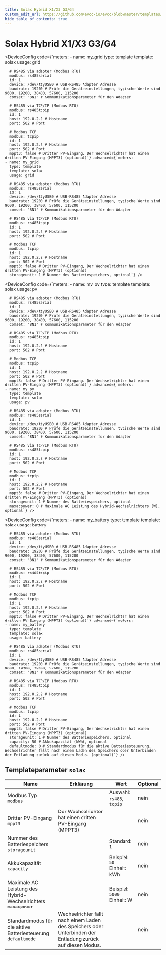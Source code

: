 ```yaml
---
title: Solax Hybrid X1/X3 G3/G4
custom_edit_url: https://github.com/evcc-io/evcc/blob/master/templates/definition/meter/solax.yaml
hide_table_of_contents: true
---
```



# Solax Hybrid X1/X3 G3/G4

<div className="device-detail-container">
  <div className="device-detail-content">
    <DeviceFeatures features="battery-control" />

<Tabs>
<TabItem value="grid" label="Netz" default>

<DeviceConfig code={`meters:
    - name: my_grid
      type: template
      template: solax
      usage: grid
      
      # RS485 via adapter (Modbus RTU)
      modbus: rs485serial
      id: 1
      device: /dev/ttyUSB0 # USB-RS485 Adapter Adresse
      baudrate: 19200 # Prüfe die Geräteeinstellungen, typische Werte sind 9600, 19200, 38400, 57600, 115200
      comset: "8N1" # Kommunikationsparameter für den Adapter
      
      # RS485 via TCP/IP (Modbus RTU)
      modbus: rs485tcpip
      id: 1
      host: 192.0.2.2 # Hostname
      port: 502 # Port
      
      # Modbus TCP
      modbus: tcpip
      id: 1
      host: 192.0.2.2 # Hostname
      port: 502 # Port
      mppt3: false # Dritter PV-Eingang, Der Wechselrichter hat einen dritten PV-Eingang (MPPT3) (optional)`} advanced={`meters:
    - name: my_grid
      type: template
      template: solax
      usage: grid
      
      # RS485 via adapter (Modbus RTU)
      modbus: rs485serial
      id: 1
      device: /dev/ttyUSB0 # USB-RS485 Adapter Adresse
      baudrate: 19200 # Prüfe die Geräteeinstellungen, typische Werte sind 9600, 19200, 38400, 57600, 115200
      comset: "8N1" # Kommunikationsparameter für den Adapter
      
      # RS485 via TCP/IP (Modbus RTU)
      modbus: rs485tcpip
      id: 1
      host: 192.0.2.2 # Hostname
      port: 502 # Port
      
      # Modbus TCP
      modbus: tcpip
      id: 1
      host: 192.0.2.2 # Hostname
      port: 502 # Port
      mppt3: false # Dritter PV-Eingang, Der Wechselrichter hat einen dritten PV-Eingang (MPPT3) (optional)
      storageunit: 1 # Nummer des Batteriespeichers, optional`} />

</TabItem>
<TabItem value="pv" label="PV">

<DeviceConfig code={`meters:
    - name: my_pv
      type: template
      template: solax
      usage: pv
      
      # RS485 via adapter (Modbus RTU)
      modbus: rs485serial
      id: 1
      device: /dev/ttyUSB0 # USB-RS485 Adapter Adresse
      baudrate: 19200 # Prüfe die Geräteeinstellungen, typische Werte sind 9600, 19200, 38400, 57600, 115200
      comset: "8N1" # Kommunikationsparameter für den Adapter
      
      # RS485 via TCP/IP (Modbus RTU)
      modbus: rs485tcpip
      id: 1
      host: 192.0.2.2 # Hostname
      port: 502 # Port
      
      # Modbus TCP
      modbus: tcpip
      id: 1
      host: 192.0.2.2 # Hostname
      port: 502 # Port
      mppt3: false # Dritter PV-Eingang, Der Wechselrichter hat einen dritten PV-Eingang (MPPT3) (optional)`} advanced={`meters:
    - name: my_pv
      type: template
      template: solax
      usage: pv
      
      # RS485 via adapter (Modbus RTU)
      modbus: rs485serial
      id: 1
      device: /dev/ttyUSB0 # USB-RS485 Adapter Adresse
      baudrate: 19200 # Prüfe die Geräteeinstellungen, typische Werte sind 9600, 19200, 38400, 57600, 115200
      comset: "8N1" # Kommunikationsparameter für den Adapter
      
      # RS485 via TCP/IP (Modbus RTU)
      modbus: rs485tcpip
      id: 1
      host: 192.0.2.2 # Hostname
      port: 502 # Port
      
      # Modbus TCP
      modbus: tcpip
      id: 1
      host: 192.0.2.2 # Hostname
      port: 502 # Port
      mppt3: false # Dritter PV-Eingang, Der Wechselrichter hat einen dritten PV-Eingang (MPPT3) (optional)
      storageunit: 1 # Nummer des Batteriespeichers, optional
      maxacpower: 0 # Maximale AC Leistung des Hybrid-Wechselrichters (W), optional`} />

</TabItem>
<TabItem value="battery" label="Batterie">

<DeviceConfig code={`meters:
    - name: my_battery
      type: template
      template: solax
      usage: battery
      
      # RS485 via adapter (Modbus RTU)
      modbus: rs485serial
      id: 1
      device: /dev/ttyUSB0 # USB-RS485 Adapter Adresse
      baudrate: 19200 # Prüfe die Geräteeinstellungen, typische Werte sind 9600, 19200, 38400, 57600, 115200
      comset: "8N1" # Kommunikationsparameter für den Adapter
      
      # RS485 via TCP/IP (Modbus RTU)
      modbus: rs485tcpip
      id: 1
      host: 192.0.2.2 # Hostname
      port: 502 # Port
      
      # Modbus TCP
      modbus: tcpip
      id: 1
      host: 192.0.2.2 # Hostname
      port: 502 # Port
      mppt3: false # Dritter PV-Eingang, Der Wechselrichter hat einen dritten PV-Eingang (MPPT3) (optional)`} advanced={`meters:
    - name: my_battery
      type: template
      template: solax
      usage: battery
      
      # RS485 via adapter (Modbus RTU)
      modbus: rs485serial
      id: 1
      device: /dev/ttyUSB0 # USB-RS485 Adapter Adresse
      baudrate: 19200 # Prüfe die Geräteeinstellungen, typische Werte sind 9600, 19200, 38400, 57600, 115200
      comset: "8N1" # Kommunikationsparameter für den Adapter
      
      # RS485 via TCP/IP (Modbus RTU)
      modbus: rs485tcpip
      id: 1
      host: 192.0.2.2 # Hostname
      port: 502 # Port
      
      # Modbus TCP
      modbus: tcpip
      id: 1
      host: 192.0.2.2 # Hostname
      port: 502 # Port
      mppt3: false # Dritter PV-Eingang, Der Wechselrichter hat einen dritten PV-Eingang (MPPT3) (optional)
      storageunit: 1 # Nummer des Batteriespeichers, optional
      capacity: 50 # Akkukapazität (kWh), optional
      defaultmode: 0 # Standardmodus für die aktive Batteriesteuerung, Wechselrichter fällt nach einem Laden des Speichers oder Unterbinden der Entladung zurück auf diesen Modus. (optional)`} />

</TabItem>
</Tabs>
  </div>
  <div className="device-detail-icon">
    <evcc-icon
      type="meter"
      name="solax-hybrid-x1-x3-g3-g4"
      size="400px"
      alt="Solax Hybrid X1/X3 G3/G4"
      className="device-detail-icon-img"
    ></evcc-icon>
  </div>
</div>

## Templateparameter `solax`

| Name | Erklärung | Wert | Optional |
|-----------|-----------|------|----------|
| Modbus Typ<br/>`modbus` |  | Auswahl: `rs485`, `tcpip` | nein |
| Dritter PV-Eingang<br/>`mppt3` | Der Wechselrichter hat einen dritten PV-Eingang (MPPT3) |  | nein |
| Nummer des Batteriespeichers<br/>`storageunit` |  | Standard: `1` | nein |
| Akkukapazität<br/>`capacity` |  | Beispiel: `50`<br/>Einheit: kWh | nein |
| Maximale AC Leistung des Hybrid-Wechselrichters<br/>`maxacpower` |  | Beispiel: `5000`<br/>Einheit: W | nein |
| Standardmodus für die aktive Batteriesteuerung<br/>`defaultmode` | Wechselrichter fällt nach einem Laden des Speichers oder Unterbinden der Entladung zurück auf diesen Modus. |  | nein |

